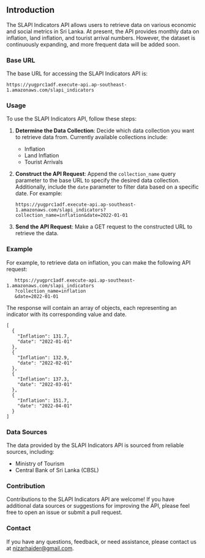 ## Introduction

The SLAPI Indicators API allows users to retrieve data on various economic and social metrics in Sri Lanka. At present, the API provides monthly data on inflation, land inflation, and tourist arrival numbers. However, the dataset is continuously expanding, and more frequent data will be added soon.

### Base URL

The base URL for accessing the SLAPI Indicators API is:

```
https://yugprc1adf.execute-api.ap-southeast-1.amazonaws.com/slapi_indicators
```

### Usage

To use the SLAPI Indicators API, follow these steps:

1. **Determine the Data Collection**: Decide which data collection you want to retrieve data from. Currently available collections include:
   - Inflation
   - Land Inflation
   - Tourist Arrivals

2. **Construct the API Request**: Append the `collection_name` query parameter to the base URL to specify the desired data collection. Additionally, include the `date` parameter to filter data based on a specific date. For example:
   ```
   https://yugprc1adf.execute-api.ap-southeast-1.amazonaws.com/slapi_indicators?collection_name=inflation&date=2022-01-01
   ```

3. **Send the API Request**: Make a GET request to the constructed URL to retrieve the data.

### Example

For example, to retrieve data on inflation, you can make the following API request:

```
   https://yugprc1adf.execute-api.ap-southeast-1.amazonaws.com/slapi_indicators
   ?collection_name=inflation
   &date=2022-01-01
```

The response will contain an array of objects, each representing an indicator with its corresponding value and date.
```
[
  {
    "Inflation": 131.7,
    "date": "2022-01-01"
  },
  {
    "Inflation": 132.9,
    "date": "2022-02-01"
  },
  {
    "Inflation": 137.3,
    "date": "2022-03-01"
  },
  {
    "Inflation": 151.7,
    "date": "2022-04-01"
  }
]
```
### Data Sources

The data provided by the SLAPI Indicators API is sourced from reliable sources, including:
- Ministry of Tourism
- Central Bank of Sri Lanka (CBSL)

### Contribution

Contributions to the SLAPI Indicators API are welcome! If you have additional data sources or suggestions for improving the API, please feel free to open an issue or submit a pull request.

### Contact

If you have any questions, feedback, or need assistance, please contact us at [nizarhaider@gmail.com](mailto:nizarhaider@gmail.com).
